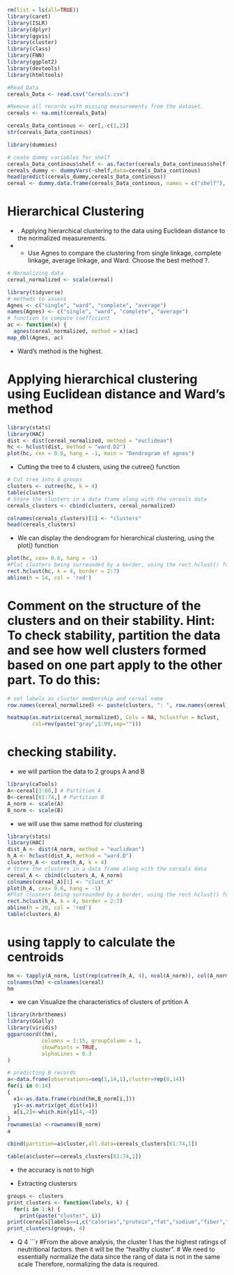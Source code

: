 



```r
rm(list = ls(all=TRUE))
library(caret)
library(ISLR)
library(dplyr)
library(ggvis)
library(cluster)
library(class)
library(FNN)
library(ggplot2)
library(devtools)
library(htmltools)
```

```r

#Read Data 
cereals_Data <- read.csv("Cereals.csv")

#Remove all records with missing measurements from the dataset.
cereals <- na.omit(cereals_Data)
```

```r
cereals_Data_continous <- cer[,-c(1,2)]
str(cereals_Data_continous)
```

```r
library(dummies)

# ceate dummy variables for shelf 
cereals_Data_continous$shelf <- as.factor(cereals_Data_continous$shelf)
cereals_dummy <- dummyVars(~shelf,data=cereals_Data_continous)
head(predict(cereals_dummy,cereals_Data_continous))
cereal <- dummy.data.frame(cereals_Data_continous, names = c("shelf"), sep= ".")
```
# Hierarchical Clustering
* . Applying hierarchical clustering to the data using Euclidean distance to the normalized measurements.
* - Use Agnes to compare the clustering from  single linkage, complete linkage, average linkage, and Ward. Choose the best method ?.

```r
# Normalizing data
cereal_normalized <- scale(cereal)

library(tidyverse)
# methods to assess
Agnes <- c("single", "ward", "complete", "average")
names(Agnes) <- c("single", "ward", "complete", "average")
# function to compute coefficient
ac <- function(x) {
  agnes(cereal_normalized, method = x)$ac}
map_dbl(Agnes, ac)
```
* Ward's method is the highest.

# Applying hierarchical clustering using Euclidean distance and Ward's method
```r
library(stats)
library(HAC)
dist <- dist(cereal_normalized, method = "euclidean")
hc <- hclust(dist, method = "ward.D2")
plot(hc, cex = 0.6, hang = -1, main = "Dendrogram of agnes")
```

* Cutting the tree to 4 clusters, using the cutree() function
```r
# Cut tree into 4 groups
clusters <- cutree(hc, k = 4)
table(clusters)
# Store the clusters in a data frame along with the cereals data
cereals_clusters <- cbind(clusters, cereal_normalized)
```

```r
colnames(cereals_clusters)[1] <- "clusters"
head(cereals_clusters)
```
 
* We can display the dendrogram for hierarchical clustering, using the plot() function
```r
plot(hc, cex= 0.6, hang = -1)
#Plot clusters being surrounded by a border, using the rect.hclust() function
rect.hclust(hc, k = 4, border = 2:7)
abline(h = 14, col = 'red')
```

#	Comment on the structure of the clusters and on their stability. Hint: To check stability, partition the data and see how well clusters formed based on one part apply to the other part. To do this: 

```r
# set labels as cluster membership and cereal name
row.names(cereal_normalized) <- paste(clusters, ": ", row.names(cereal), sep = "")

heatmap(as.matrix(cereal_normalized), Colv = NA, hclustfun = hclust, 
        col=rev(paste("gray",1:99,sep="")))
```
 
# checking stability.
* we will partiion the data to 2 groups A and B
```r
library(caTools)
A<-cereal[1:60,] # Partition A
B<-cereal[61:74,] # Partition B
A_norm <- scale(A)
B_norm <- scale(B)
```
 
* we will use thw same method for clustering
```r
library(stats)
library(HAC)
dist_A <- dist(A_norm, method = "euclidean")
h_A <- hclust(dist_A, method = "ward.D")
clusters_A <- cutree(h_A, k = 4)
# Store the clusters in a data frame along with the cereals data
cereal_A <- cbind(clusters_A, A_norm)
colnames(cereal_A)[1] <- "clust_A"
plot(h_A, cex= 0.6, hang = -1)
#Plot clusters being surrounded by a border, using the rect.hclust() function
rect.hclust(h_A, k = 4, border = 2:7)
abline(h = 20, col = 'red')
table(clusters_A)
```

# using tapply to calculate the centroids
```r
hm <- tapply(A_norm, list(rep(cutree(h_A, 4), ncol(A_norm)), col(A_norm)), mean)
colnames(hm) <-colnames(cereal)
hm
```

* we can Visualize the characteristics of clusters of prtition A
```r
library(hrbrthemes)
library(GGally)
library(viridis)
ggparcoord((hm),
           columns = 1:15, groupColumn = 1, 
           showPoints = TRUE, 
           alphaLines = 0.3 
)
```

```r
# predicting B records
a<-data.frame(observations=seq(1,14,1),cluster=rep(0,14))
for(i in 0:14)
{
  x1<-as.data.frame(rbind(hm,B_norm[i,]))
  y1<-as.matrix(get_dist(x1))
  a[i,2]<-which.min(y1[4,-4])
}
rownames(a) <-rownames(B_norm)
a
```
```r
cbind(partition=a$cluster,all.data=cereals_clusters[61:74,1])

```

```r
table(a$cluster==cereals_clusters[61:74,1])
```
* the accuracy is not to high

* Extracting clustersrs
```r
groups <- clusters
print_clusters <- function(labels, k) {
  for(i in 1:k) {
    print(paste("cluster", i))
print(cereals[labels==i,c("calories","protein","fat","sodium","fiber","carbo","sugars","potass","vitamins")])}}
print_clusters(groups, 4)
```
* Q 4
```r
#From the above analysis, the cluster 1 has the highest ratings of neutritional factors. then it will be the "healthy cluster". 
# We need to essentially normalize the data since the rang of data is not in the same scale Therefore, normalizing the data is required.